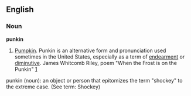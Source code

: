 ==English==

===Noun===
'''punkin'''

# {{colloquial}} [[pumpkin|Pumpkin]]. Punkin is an alternative form and pronunciation used sometimes in the United States, especially as a term of [[endearment]] or [[diminutive]]. James Whitcomb Riley, poem "When the Frost is on the Punkin" [http://www.bartleby.com/104/10.html]

punkin (noun): an object or person that epitomizes the term "shockey" to the extreme case. (See term: Shockey)